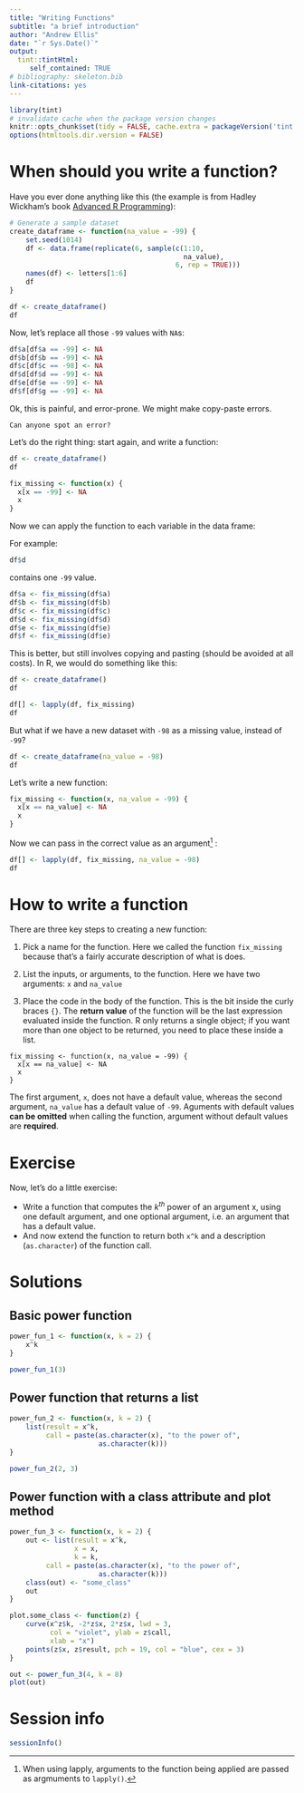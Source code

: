 ```yaml
---
title: "Writing Functions"
subtitle: "a brief introduction"
author: "Andrew Ellis"
date: "`r Sys.Date()`"
output:
  tint::tintHtml: 
     self_contained: TRUE
# bibliography: skeleton.bib
link-citations: yes
---
```


```r
library(tint)
# invalidate cache when the package version changes
knitr::opts_chunk$set(tidy = FALSE, cache.extra = packageVersion('tint'))
options(htmltools.dir.version = FALSE)
```


# When should you write a function?

Have you ever done anything like this (the example is from Hadley Wickham's book [Advanced R Programming](http://adv-r.had.co.nz)):


```r
# Generate a sample dataset
create_dataframe <- function(na_value = -99) {
    set.seed(1014)
    df <- data.frame(replicate(6, sample(c(1:10, 
                                           na_value), 
                                         6, rep = TRUE)))
    names(df) <- letters[1:6]
    df
}

```

```r
df <- create_dataframe()
df
```

Now, let's replace all those `-99` values with `NA`s:

```r
df$a[df$a == -99] <- NA
df$b[df$b == -99] <- NA
df$c[df$c == -98] <- NA
df$d[df$d == -99] <- NA
df$e[df$e == -99] <- NA
df$f[df$g == -99] <- NA
```

Ok, this is painful, and error-prone. We might make copy-paste errors. 

```marginfigure
Can anyone spot an error?
```

Let's do the right thing: start again, and write a function:


```r
df <- create_dataframe()
df
```



```r
fix_missing <- function(x) {
  x[x == -99] <- NA
  x
}
```



Now we can apply the function to each variable in the data frame:

For example:
```r
df$d
```
contains one `-99` value.


```r
df$a <- fix_missing(df$a)
df$b <- fix_missing(df$b)
df$c <- fix_missing(df$c)
df$d <- fix_missing(df$d)
df$e <- fix_missing(df$e)
df$f <- fix_missing(df$e)
```


This is better, but still involves copying and pasting (should be avoided at all costs). In R, we would do something like this:

```r
df <- create_dataframe()
df
```

```r
df[] <- lapply(df, fix_missing)
df
```


But what if we have a new dataset with `-98` as a missing value, instead of `-99`? 
```r
df <- create_dataframe(na_value = -98)
df
```



Let's write a new function:

```r
fix_missing <- function(x, na_value = -99) {
  x[x == na_value] <- NA
  x
}
```

Now we can pass in the correct value as an argument^[When using lapply, arguments to the function being applied are passed as argmuments to `lapply()`.] :

```r
df[] <- lapply(df, fix_missing, na_value = -98)
df
```

# How to write a function

There are three key steps to creating a new function:

1) Pick a name for the function. Here we called the function `fix_missing` because that's a fairly accurate description of what is does.

2) List the inputs, or arguments, to the function. Here we have two arguments: `x` and `na_value`

3) Place the code in the body of the function. This is the bit inside the curly braces `{}`. The __return value__ of the function will be the last expression evaluated inside the function. R only returns a single object; if you want more than one object to be returned, you need to place these inside a list.


```
fix_missing <- function(x, na_value = -99) {
  x[x == na_value] <- NA
  x
}
```

The first argument, `x`, does not have a default value, whereas the second argument, `na_value` has a default value of `-99`. Aguments with default values __can be omitted__ when calling the function, argument without default values are __required__.




# Exercise

Now, let's do a little exercise:

- Write a function that computes the $k^{th}$ power of an argument x, using one default argument, and one optional argument, i.e. an argument that has a default value.
- And now extend the function to return both `x^k` and a description (`as.character`) of the function call.





# Solutions

## Basic power function

```r
power_fun_1 <- function(x, k = 2) {
    x^k
}
```

```r
power_fun_1(3)
```


## Power function that returns a list
```r
power_fun_2 <- function(x, k = 2) { 
    list(result = x^k, 
         call = paste(as.character(x), "to the power of", 
                      as.character(k)))
}
```

```r
power_fun_2(2, 3)
```


## Power function with a class attribute and plot method

```r
power_fun_3 <- function(x, k = 2) { 
    out <- list(result = x^k,
                x = x,
                k = k,
         call = paste(as.character(x), "to the power of", 
                      as.character(k)))
    class(out) <- "some_class"
    out
}
```

```r
plot.some_class <- function(z) {
    curve(x^z$k, -2*z$x, 2*z$x, lwd = 3, 
          col = "violet", ylab = z$call,
          xlab = "x")
    points(z$x, z$result, pch = 19, col = "blue", cex = 3)
}
```

```r
out <- power_fun_3(4, k = 8)
plot(out)
```


# Session info
```r
sessionInfo()
```

